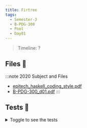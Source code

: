 ```yaml
---
title: Firtree
tags:
  - Semester-3
  - B-PDG-300
  - Pool
  - Day01
---
```

> Timeline: ?


## Files 📂

:::note 2020 Subject and Files
- [epitech_haskell_coding_style.pdf](https://github.com/Studio-17/Epitech-Subjects/raw/main/Semester-3/B-PDG-300/Pool/Day01/epitech_haskell_coding_style.pdf)
- [B-PDG-300_d01.pdf](https://github.com/Studio-17/Epitech-Subjects/raw/main/Semester-3/B-PDG-300/Pool/Day01/B-PDG-300_d01.pdf)
:::

## Tests 🤖
<details>
  <summary>Toggle to see the tests</summary>
  <div>
Yo
  </div>
</details>


